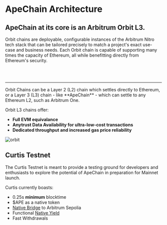 # ApeChain Architecture
## ApeChain at its core is an Arbitrum Orbit L3.

Orbit chains are deployable, configurable instances of the Arbitrum Nitro tech stack that can be tailored precisely to match a project's exact use-case and business needs.
Each Orbit chain is capable of supporting many times the capacity of Ethereum, all while benefitting directly from Ethereum's security.

<br></br>
<hr></hr>
Orbit Chains can be a Layer 2 (L2) chain which settles directly to Ethereum, or a Layer 3 (L3) chain - like **ApeChain** - which can settle to any Ethereum L2, such as Arbitrum One.

Orbit L3 chains offer:
- **Full EVM equivalance**
- **Anytrust Data Availability for ultra-low-cost transactions**
- **Dedicated throughput and increased gas price reliability**

![orbit](../images/ApeFlow.png)

## Curtis Testnet
The Curtis Testnet is meant to provide a testing ground for developers and enthusiasts to explore the potential of ApeChain in preparation for Mainnet launch. 

Curtis currently boasts:
- 0.25s **minimum** blocktime
- $APE as a native token
- [Native Bridge](/bridge) to Arbitrum Sepolia
- Functional [Native Yield](/native-yield)
- Fast Withdrawals